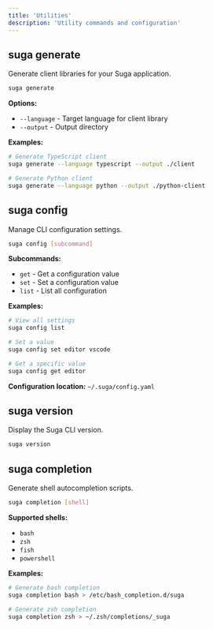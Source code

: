```yaml
---
title: 'Utilities'
description: 'Utility commands and configuration'
---
```


## suga generate

Generate client libraries for your Suga application.

```bash
suga generate
```

**Options:**
- `--language` - Target language for client library
- `--output` - Output directory

**Examples:**
```bash
# Generate TypeScript client
suga generate --language typescript --output ./client

# Generate Python client  
suga generate --language python --output ./python-client
```

## suga config

Manage CLI configuration settings.

```bash
suga config [subcommand]
```

**Subcommands:**
- `get` - Get a configuration value
- `set` - Set a configuration value  
- `list` - List all configuration

**Examples:**
```bash
# View all settings
suga config list

# Set a value
suga config set editor vscode

# Get a specific value
suga config get editor
```

**Configuration location:** `~/.suga/config.yaml`

## suga version

Display the Suga CLI version.

```bash
suga version
```

## suga completion

Generate shell autocompletion scripts.

```bash
suga completion [shell]
```

**Supported shells:**
- `bash`
- `zsh`
- `fish`
- `powershell`

**Examples:**
```bash
# Generate bash completion
suga completion bash > /etc/bash_completion.d/suga

# Generate zsh completion
suga completion zsh > ~/.zsh/completions/_suga
```